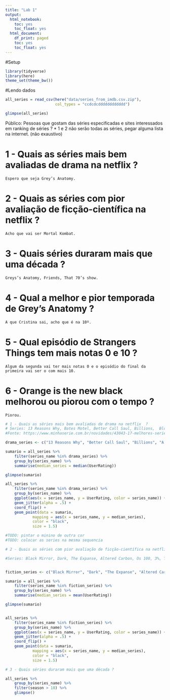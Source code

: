 ```yaml
---
title: "Lab 1"
output:
  html_notebook:
    toc: yes
    toc_float: yes
  html_document:
    df_print: paged
    toc: yes
    toc_float: yes
---
```


#Setup
```r
library(tidyverse)
library(here)
theme_set(theme_bw())
```

#Lendo dados
```r
all_series = read_csv(here("data/series_from_imdb.csv.zip"), 
                      col_types = "ccdcdcdddddddddddd") 

glimpse(all_series)
```


Público: Pessoas que gostam das séries especificadas e sites interessados em ranking de séries ?
 * 1 e 2 não serão todas as séries, pegar alguma lista na internet. (não exaustivo)

# 1 - Quais as séries mais bem avaliadas de drama na netflix  ? 
	Espero que seja Grey’s Anatomy.
# 2 - Quais as séries com pior avaliação de ficção-científica na netflix ?
	Acho que vai ser Mortal Kombat.
# 3 - Quais séries duraram mais que uma década ?
	Greys’s Anatomy, Friends, That 70’s show.
# 4 - Qual a melhor e pior temporada de Grey's Anatomy ?
	A que Cristina sai, acho que é na 10º. 
# 5 - Qual episódio de Strangers Things tem mais notas 0 e 10 ?
	Algum da segunda vai ter mais notas 0 e o episódio do final da primeira vai ser o com mais 10.
# 6 - Orange is the new black melhorou ou piorou com o tempo ?
	Piorou.

```r
# 1 - Quais as séries mais bem avaliadas de drama na netflix  ? 
# Series: 13 Reasons Why, Bates Motel, Better Call Saul, Billions,  Bloodline, Breaking Bad, Grey’s Anatomy, House of Cards, How to Get Away with Murder, Mad Men
#Fonte: https://www.minhaserie.com.br/novidades/43043-17-melhores-series-de-drama-para-assistir-na-netflix

drama_series <- c("13 Reasons Why", "Better Call Saul", "Billions", "A Anatomia de Grey", "House of Cards",  "Ozark", "Ray Donovan", "Suits", "The Crown", "The Good Wife")

sumario = all_series %>%
    filter(series_name %in% drama_series) %>%
    group_by(series_name) %>%
    summarise(median_series = median(UserRating))

glimpse(sumario)

all_series %>%
    filter(series_name %in% drama_series) %>%
    group_by(series_name) %>%
    ggplot(aes(x = series_name, y = UserRating, color = series_name)) + 
    geom_jitter(alpha = .5) +
    coord_flip() +
    geom_point(data = sumario, 
            mapping = aes(x = series_name, y = median_series), 
            color = "black", 
            size = 1.5)

#TODO: pintar o minino de outra cor 
#TODO: colocar as series na mesma sequencia

```


```r
# 2 - Quais as séries com pior avaliação de ficção-científica na netflix ?

#Series: Black Mirror, Dark, The Expanse, Altered Carbon, Os 100, 3%, Travelers, Mars


fiction_series <- c("Black Mirror", "Dark", "The Expanse", "Altered Carbon", "Os 100", "3%", "Travelers", "Mars")

sumario = all_series %>%
    filter(series_name %in% fiction_series) %>%
    group_by(series_name) %>%
    summarise(median_series = mean(UserRating))

glimpse(sumario)


all_series %>%
    filter(series_name %in% fiction_series) %>%
    group_by(series_name) %>%
    ggplot(aes(x = series_name, y = UserRating, color = series_name)) + 
    geom_jitter(alpha = .5) +
    coord_flip() +
    geom_point(data = sumario, 
            mapping = aes(x = series_name, y = median_series), 
            color = "black", 
            size = 1.5)

```

```r
# 3 - Quais séries duraram mais que uma década ?

all_series %>%
    group_by(series_name) %>%
    filter(season > 10) %>%
    glimpse()
```

